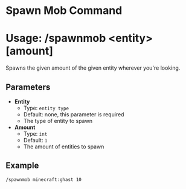 # Spawn Mob Command
# Usage: /spawnmob <entity\> \[amount]
Spawns the given amount of the given entity wherever you're looking.

## Parameters
- **Entity**
  + Type: `entity type`
  + Default: none, this parameter is required
  + The type of entity to spawn
- **Amount**
  + Type: `int`
  + Default: `1`
  + The amount of entities to spawn

## Example
`/spawnmob minecraft:ghast 10`
